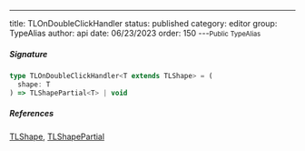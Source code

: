 ---
title: TLOnDoubleClickHandler
status: published
category: editor
group: TypeAlias
author: api
date: 06/23/2023
order: 150
---<Small>Public TypeAlias</Small>




##### Signature


```ts
type TLOnDoubleClickHandler<T extends TLShape> = (
  shape: T
) => TLShapePartial<T> | void
```

##### References

[TLShape](/gen/tlschema/TLShape-type), [TLShapePartial](/gen/tlschema/TLShapePartial-type)


